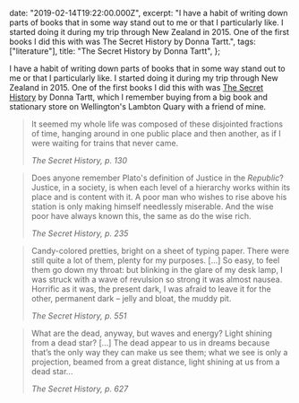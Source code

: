   date: "2019-02-14T19:22:00.000Z",
  excerpt:
    "I have a habit of writing down parts of books that in some way stand out to me or that I particularly like. I started doing it during my trip through New Zealand in 2015. One of the first books I did this with was The Secret History by Donna Tartt.",
  tags: ["literature"],
  title: "The Secret History by Donna Tartt",
};

I have a habit of writing down parts of books that in some way stand out to me or that I particularly like. I started doing it during my trip through New Zealand in 2015. One of the first books I did this with was [The Secret History](https://en.wikipedia.org/wiki/The_Secret_History) by Donna Tartt, which I remember buying from a big book and stationary store on Wellington's Lambton Quary with a friend of mine.

> It seemed my whole life was composed of these disjointed fractions of time, hanging around in one public place and then another, as if I were waiting for trains that never came.
>
> <cite>The Secret History, p. 130</cite>

> Does anyone remember Plato's definition of Justice in the _Republic_? Justice, in a society, is when each level of a hierarchy works within its place and is content with it. A poor man who wishes to rise above his station is only making himself needlessly miserable. And the wise poor have always known this, the same as do the wise rich.
>
> <cite>The Secret History, p. 235</cite>

> Candy-colored pretties, bright on a sheet of typing paper. There were still quite a lot of them, plenty for my purposes. […] So easy, to feel them go down my throat: but blinking in the glare of my desk lamp, I was struck with a wave of revulsion so strong it was almost nausea. Horrific as it was, the present dark, I was afraid to leave it for the other, permanent dark – jelly and bloat, the muddy pit.
>
> <cite>The Secret History, p. 551</cite>

> What are the dead, anyway, but waves and energy? Light shining from a dead star? […] The dead appear to us in dreams because that’s the only way they can make us see them; what we see is only a projection, beamed from a great distance, light shining at us from a dead star...
>
> <cite>The Secret History, p. 627</cite>
